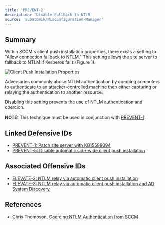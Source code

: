 ```yaml
---
title: 'PREVENT-2'
description: 'Disable Fallback to NTLM'
source: 'subat0mik/Misconfiguration-Manager'
---
```


## Summary
Within SCCM's client push installation properties, there exists a setting to "Allow connection fallback to NTLM." This setting allows the site server to fallback to NTLM if Kerberos fails (Figure 1).

<Frame caption="Figure 1 - Client Push Installation Properties">
  <img src="./prevent-2_ntlm-fallback.png" alt="Client Push Installation Properties" />
</Frame>

Adversaries commonly abuse NTLM authentication by coercing computers to authenticate to an attacker-controlled machine then either capturing or relaying the authentication to another resource.

Disabling this setting prevents the use of NTLM authentication and coercion.

**NOTE:** This technique must be used in conjunction with [PREVENT-1](../PREVENT-1/prevent-1_description). 

## Linked Defensive IDs
- [PREVENT-1: Patch site server with KB15599094](../PREVENT-1/prevent-1_description)
- [PREVENT-5: Disable automatic side-wide client push installation](../PREVENT-5/prevent-5_description)

## Associated Offensive IDs
- [ELEVATE-2: NTLM relay via automatic client push installation](../../../attack-techniques/ELEVATE/ELEVATE-2/ELEVATE-2_description)
- [ELEVATE-3: NTLM relay via automatic client push installation and AD System Discovery](../../../attack-techniques/ELEVATE/ELEVATE-3/ELEVATE-3_description)

## References
- Chris Thompson, [Coercing NTLM Authentication from SCCM](https://posts.specterops.io/coercing-ntlm-authentication-from-sccm-e6e23ea8260a)
